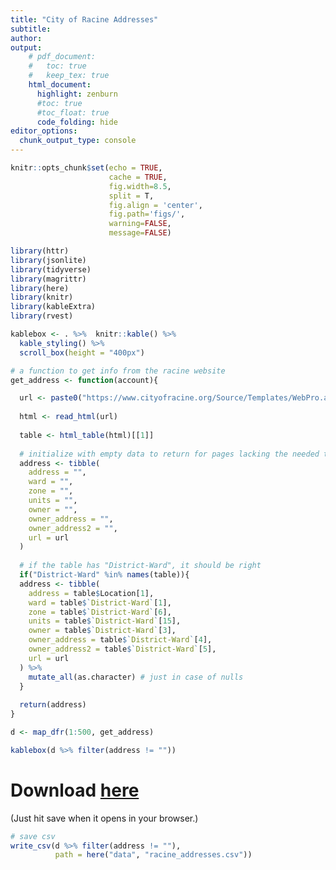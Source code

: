 ```yaml
---
title: "City of Racine Addresses"
subtitle: 
author:
output:
    # pdf_document:
    #   toc: true
    #   keep_tex: true
    html_document:
      highlight: zenburn
      #toc: true
      #toc_float: true
      code_folding: hide
editor_options: 
  chunk_output_type: console
---
```


```r
knitr::opts_chunk$set(echo = TRUE, 
                      cache = TRUE, 
                      fig.width=8.5, 
                      split = T,
                      fig.align = 'center', 
                      fig.path='figs/',
                      warning=FALSE, 
                      message=FALSE)

library(httr)
library(jsonlite)
library(tidyverse)
library(magrittr)
library(here)
library(knitr)
library(kableExtra)
library(rvest)

kablebox <- . %>%  knitr::kable() %>% 
  kable_styling() %>% 
  scroll_box(height = "400px")
```


```r
# a function to get info from the racine website
get_address <- function(account){

  url <- paste0("https://www.cityofracine.org/Source/Templates/WebPro.aspx?AccountNumber=", account)
  
  html <- read_html(url)
  
  table <- html_table(html)[[1]] 
  
  # initialize with empty data to return for pages lacking the needed table
  address <- tibble(
    address = "",
    ward = "",
    zone = "",
    units = "",
    owner = "",
    owner_address = "",
    owner_address2 = "",
    url = url
  )
  
  # if the table has "District-Ward", it should be right
  if("District-Ward" %in% names(table)){
  address <- tibble(
    address = table$Location[1],
    ward = table$`District-Ward`[1],
    zone = table$`District-Ward`[6],
    units = table$`District-Ward`[15],
    owner = table$`District-Ward`[3],
    owner_address = table$`District-Ward`[4],
    owner_address2 = table$`District-Ward`[5],
    url = url
  ) %>% 
    mutate_all(as.character) # just in case of nulls
  }
  
  return(address)
}

d <- map_dfr(1:500, get_address)

kablebox(d %>% filter(address != ""))
```

# Download [here](https://raw.githubusercontent.com/judgelord/vote/master/data/racine_addresses.csv)

(Just hit save when it opens in your browser.)
```r
# save csv
write_csv(d %>% filter(address != ""), 
          path = here("data", "racine_addresses.csv"))
```
